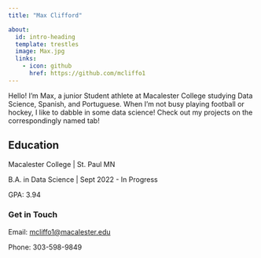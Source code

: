 ```yaml
---
title: "Max Clifford"

about:
  id: intro-heading
  template: trestles
  image: Max.jpg
  links:
    - icon: github
      href: https://github.com/mcliffo1
---
```


<div>

Hello! I'm Max, a junior Student athlete at Macalester College studying Data Science, Spanish, and Portuguese. When I'm not busy playing football or hockey, I like to dabble in some data science! Check out my projects on the correspondingly named tab!

<div>

## Education

Macalester College \| St. Paul MN <br>

B.A. in Data Science \| Sept 2022 - In Progress <br>

GPA: 3.94

### Get in Touch

Email: [mcliffo1\@macalester.edu](mailto:mcliffo1@macalester.edu) <br>

Phone: 303-598-9849

</div>

</div>
